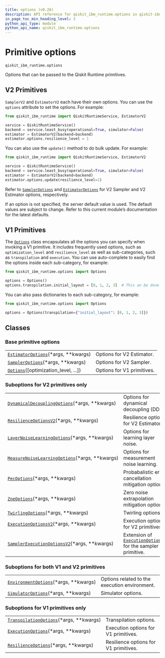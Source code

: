 ```yaml
---
title: options (v0.26)
description: API reference for qiskit_ibm_runtime.options in qiskit-ibm-runtime v0.26
in_page_toc_min_heading_level: 2
python_api_type: module
python_api_name: qiskit_ibm_runtime.options
---
```


<span id="primitive-options-qiskit-ibm-runtime-options" />

<span id="module-qiskit_ibm_runtime.options" />

# Primitive options

`qiskit_ibm_runtime.options`

Options that can be passed to the Qiskit Runtime primitives.

## V2 Primitives

`SamplerV2` and `EstimatorV2` each have their own options. You can use the `options` attribute to set the options. For example:

```python
from qiskit_ibm_runtime import QiskitRuntimeService, EstimatorV2

service = QiskitRuntimeService()
backend = service.least_busy(operational=True, simulator=False)
estimator = EstimatorV2(backend=backend)
estimator.options.resilience_level = 1
```

You can also use the `update()` method to do bulk update. For example:

```python
from qiskit_ibm_runtime import QiskitRuntimeService, EstimatorV2

service = QiskitRuntimeService()
backend = service.least_busy(operational=True, simulator=False)
estimator = EstimatorV2(backend=backend)
estimator.options.update(resilience_level=1)
```

Refer to [`SamplerOptions`](options-sampler-options "qiskit_ibm_runtime.options.SamplerOptions") and [`EstimatorOptions`](options-estimator-options "qiskit_ibm_runtime.options.EstimatorOptions") for V2 Sampler and V2 Estimator options, respectively.

<Admonition title="Note" type="note">
  If an option is not specified, the server default value is used. The default values are subject to change. Refer to this current module’s documentation for the latest defaults.
</Admonition>

## V1 Primitives

The [`Options`](options-options "qiskit_ibm_runtime.options.Options") class encapsulates all the options you can specify when invoking a V1 primitive. It includes frequently used options, such as `optimization_level` and `resilience_level` as well as sub-categories, such as `transpilation` and `execution`. You can use auto-complete to easily find the options inside each sub-category, for example:

```python
from qiskit_ibm_runtime.options import Options

options = Options()
options.transpilation.initial_layout = [0, 1, 2, 3]  # This an be done using auto-complete
```

You can also pass dictionaries to each sub-category, for example:

```python
from qiskit_ibm_runtime.options import Options

options = Options(transpilation={"initial_layout": [0, 1, 2, 3]})
```

## Classes

### Base primitive options

|                                                                                                                   |                            |
| ----------------------------------------------------------------------------------------------------------------- | -------------------------- |
| [`EstimatorOptions`](options-estimator-options "qiskit_ibm_runtime.options.EstimatorOptions")(\*args, \*\*kwargs) | Options for V2 Estimator.  |
| [`SamplerOptions`](options-sampler-options "qiskit_ibm_runtime.options.SamplerOptions")(\*args, \*\*kwargs)       | Options for V2 Sampler.    |
| [`Options`](options-options "qiskit_ibm_runtime.options.Options")(\[optimization\_level, ...])                    | Options for V1 primitives. |

### Suboptions for V2 primitives only

|                                                                                                                                                      |                                                                                                                                              |
| ---------------------------------------------------------------------------------------------------------------------------------------------------- | -------------------------------------------------------------------------------------------------------------------------------------------- |
| [`DynamicalDecouplingOptions`](options-dynamical-decoupling-options "qiskit_ibm_runtime.options.DynamicalDecouplingOptions")(\*args, \*\*kwargs)     | Options for dynamical decoupling (DD).                                                                                                       |
| [`ResilienceOptionsV2`](options-resilience-options-v2 "qiskit_ibm_runtime.options.ResilienceOptionsV2")(\*args, \*\*kwargs)                          | Resilience options for V2 Estimator.                                                                                                         |
| [`LayerNoiseLearningOptions`](options-layer-noise-learning-options "qiskit_ibm_runtime.options.LayerNoiseLearningOptions")(\*args, \*\*kwargs)       | Options for learning layer noise.                                                                                                            |
| [`MeasureNoiseLearningOptions`](options-measure-noise-learning-options "qiskit_ibm_runtime.options.MeasureNoiseLearningOptions")(\*args, \*\*kwargs) | Options for measurement noise learning.                                                                                                      |
| [`PecOptions`](options-pec-options "qiskit_ibm_runtime.options.PecOptions")(\*args, \*\*kwargs)                                                      | Probabalistic error cancellation mitigation options.                                                                                         |
| [`ZneOptions`](options-zne-options "qiskit_ibm_runtime.options.ZneOptions")(\*args, \*\*kwargs)                                                      | Zero noise extrapolation mitigation options.                                                                                                 |
| [`TwirlingOptions`](options-twirling-options "qiskit_ibm_runtime.options.TwirlingOptions")(\*args, \*\*kwargs)                                       | Twirling options.                                                                                                                            |
| [`ExecutionOptionsV2`](options-execution-options-v2 "qiskit_ibm_runtime.options.ExecutionOptionsV2")(\*args, \*\*kwargs)                             | Execution options for V2 primitives.                                                                                                         |
| [`SamplerExecutionOptionsV2`](options-sampler-execution-options-v2 "qiskit_ibm_runtime.options.SamplerExecutionOptionsV2")(\*args, \*\*kwargs)       | Extension of [`ExecutionOptionsV2`](options-execution-options-v2 "qiskit_ibm_runtime.options.ExecutionOptionsV2") for the sampler primitive. |

### Suboptions for both V1 and V2 primitives

|                                                                                                                         |                                               |
| ----------------------------------------------------------------------------------------------------------------------- | --------------------------------------------- |
| [`EnvironmentOptions`](options-environment-options "qiskit_ibm_runtime.options.EnvironmentOptions")(\*args, \*\*kwargs) | Options related to the execution environment. |
| [`SimulatorOptions`](options-simulator-options "qiskit_ibm_runtime.options.SimulatorOptions")(\*args, \*\*kwargs)       | Simulator options.                            |

### Suboptions for V1 primitives only

|                                                                                                                               |                                       |
| ----------------------------------------------------------------------------------------------------------------------------- | ------------------------------------- |
| [`TranspilationOptions`](options-transpilation-options "qiskit_ibm_runtime.options.TranspilationOptions")(\*args, \*\*kwargs) | Transpilation options.                |
| [`ExecutionOptions`](options-execution-options "qiskit_ibm_runtime.options.ExecutionOptions")(\*args, \*\*kwargs)             | Execution options for V1 primitives.  |
| [`ResilienceOptions`](options-resilience-options "qiskit_ibm_runtime.options.ResilienceOptions")(\*args, \*\*kwargs)          | Resilience options for V1 primitives. |

